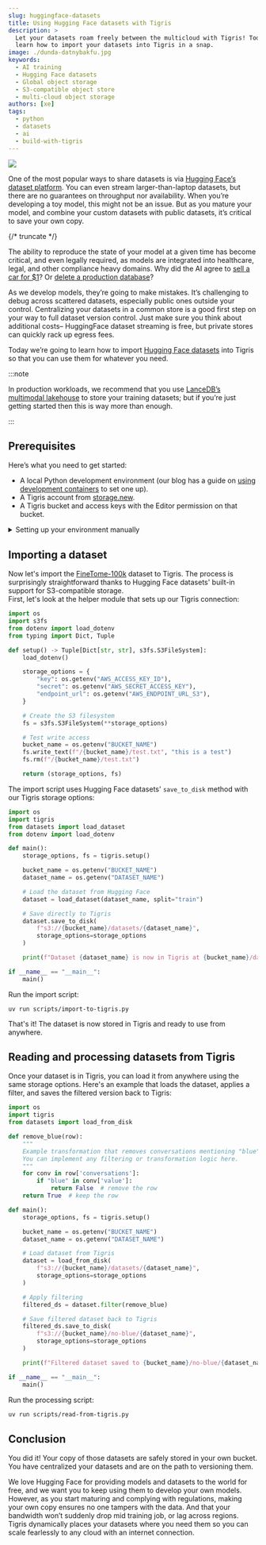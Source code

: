 ```yaml
---
slug: huggingface-datasets
title: Using Hugging Face datasets with Tigris
description: >
  Let your datasets roam freely between the multicloud with Tigris! Today you'll
  learn how to import your datasets into Tigris in a snap.
image: ./dunda-datnybakfu.jpg
keywords:
  - AI training
  - Hugging Face datasets
  - Global object storage
  - S3-compatible object store
  - multi-cloud object storage
authors: [xe]
tags:
  - python
  - datasets
  - ai
  - build-with-tigris
---
```



![](./dunda-datnybakfu.jpg)

One of the most popular ways to share datasets is via
[Hugging Face’s dataset platform](https://huggingface.co/datasets). You can even
stream larger-than-laptop datasets, but there are no guarantees on throughput
nor availability. When you’re developing a toy model, this might not be an
issue. But as you mature your model, and combine your custom datasets with
public datasets, it’s critical to save your own copy.

{/* truncate */}

The ability to reproduce the state of your model at a given time has become
critical, and even legally required, as models are integrated into healthcare,
legal, and other compliance heavy domains. Why did the AI agree to
[sell a car for $1](https://www.upworthy.com/prankster-tricks-a-gm-dealership-chatbot-to-sell-him-a-76000-chevy-tahoe-for-ex1)?
Or
[delete a production database](https://fortune.com/2025/07/23/ai-coding-tool-replit-wiped-database-called-it-a-catastrophic-failure/)?

As we develop models, they’re going to make mistakes. It’s challenging to debug
across scattered datasets, especially public ones outside your control.
Centralizing your datasets in a common store is a good first step on your way to
full dataset version control. Just make sure you think about additional costs–
HuggingFace dataset streaming is free, but private stores can quickly rack up
egress fees.

Today we’re going to learn how to import
[Hugging Face datasets](https://huggingface.co/datasets) into Tigris so that you
can use them for whatever you need.

:::note

In production workloads, we recommend that you use
[LanceDB’s multimodal lakehouse](https://www.tigrisdata.com/docs/libraries/lancedb/)
to store your training datasets; but if you’re just getting started then this is
way more than enough.

:::

## Prerequisites

Here’s what you need to get started:

- A local Python development environment (our blog has a guide on
  [using development containers](https://www.tigrisdata.com/blog/dev-containers-python/)
  to set one up).
- A Tigris account from [storage.new](https://storage.new).
- A Tigris bucket and access keys with the Editor permission on that bucket.

<details>
<summary>Setting up your environment manually</summary>

For manual setup, you'll need:

- Python 3.10 or later
- [uv](https://docs.astral.sh/uv/) or another Python dependency manager
- Your Tigris access credentials

Install the dependencies:

```bash
uv python install 3.10
uv venv
uv sync
```

Next, copy `.env.example` to `.env` and configure your Tigris credentials:

```sh
# Tigris configuration
AWS_ACCESS_KEY_ID=tid_your_access_key_here
AWS_SECRET_ACCESS_KEY=tsec_your_secret_key_here
AWS_ENDPOINT_URL_S3=https://fly.storage.tigris.dev
AWS_ENDPOINT_URL_IAM=https://iam.tigris.dev
AWS_REGION=auto

# Dataset and bucket
BUCKET_NAME=your-bucket-name-here
DATASET_NAME=mlabonne/FineTome-100k
```

To verify your configuration is correct, run the validation script:

```text
uv run scripts/ensure-dotenv.py
```

This script checks that all required environment variables are set:

```python
import os
from dotenv import load_dotenv

load_dotenv()

for key in [
    "AWS_ACCESS_KEY_ID",
    "AWS_SECRET_ACCESS_KEY",
    "AWS_ENDPOINT_URL_S3",
    "AWS_ENDPOINT_URL_IAM",
    "AWS_REGION",
    "BUCKET_NAME",
    "DATASET_NAME",
]:
    assert os.getenv(key) is not None, f"Environment variable {key} is not defined"

print("Your .env file is good to go!")
```

</details>

## Importing a dataset

Now let's import the
[FineTome-100k](https://huggingface.co/datasets/mlabonne/FineTome-100k) dataset
to Tigris. The process is surprisingly straightforward thanks to Hugging Face
datasets' built-in support for S3-compatible storage.  
First, let's look at the helper module that sets up our Tigris connection:

```python
import os
import s3fs
from dotenv import load_dotenv
from typing import Dict, Tuple

def setup() -> Tuple[Dict[str, str], s3fs.S3FileSystem]:
    load_dotenv()

    storage_options = {
        "key": os.getenv("AWS_ACCESS_KEY_ID"),
        "secret": os.getenv("AWS_SECRET_ACCESS_KEY"),
        "endpoint_url": os.getenv("AWS_ENDPOINT_URL_S3"),
    }

    # Create the S3 filesystem
    fs = s3fs.S3FileSystem(**storage_options)

    # Test write access
    bucket_name = os.getenv("BUCKET_NAME")
    fs.write_text(f"/{bucket_name}/test.txt", "this is a test")
    fs.rm(f"/{bucket_name}/test.txt")

    return (storage_options, fs)
```

The import script uses Hugging Face datasets' `save_to_disk` method with our
Tigris storage options:

```python
import os
import tigris
from datasets import load_dataset
from dotenv import load_dotenv

def main():
    storage_options, fs = tigris.setup()

    bucket_name = os.getenv("BUCKET_NAME")
    dataset_name = os.getenv("DATASET_NAME")

    # Load the dataset from Hugging Face
    dataset = load_dataset(dataset_name, split="train")

    # Save directly to Tigris
    dataset.save_to_disk(
        f"s3://{bucket_name}/datasets/{dataset_name}",
        storage_options=storage_options
    )

    print(f"Dataset {dataset_name} is now in Tigris at {bucket_name}/datasets/{dataset_name}")

if __name__ == "__main__":
    main()
```

Run the import script:

```test
uv run scripts/import-to-tigris.py
```

That's it! The dataset is now stored in Tigris and ready to use from anywhere.

## Reading and processing datasets from Tigris

Once your dataset is in Tigris, you can load it from anywhere using the same
storage options. Here's an example that loads the dataset, applies a filter, and
saves the filtered version back to Tigris:

```python
import os
import tigris
from datasets import load_from_disk

def remove_blue(row):
    """
    Example transformation that removes conversations mentioning "blue".
    You can implement any filtering or transformation logic here.
    """
    for conv in row['conversations']:
        if "blue" in conv['value']:
            return False  # remove the row
    return True  # keep the row

def main():
    storage_options, fs = tigris.setup()

    bucket_name = os.getenv("BUCKET_NAME")
    dataset_name = os.getenv("DATASET_NAME")

    # Load dataset from Tigris
    dataset = load_from_disk(
        f"s3://{bucket_name}/datasets/{dataset_name}",
        storage_options=storage_options
    )

    # Apply filtering
    filtered_ds = dataset.filter(remove_blue)

    # Save filtered dataset back to Tigris
    filtered_ds.save_to_disk(
        f"s3://{bucket_name}/no-blue/{dataset_name}",
        storage_options=storage_options
    )

    print(f"Filtered dataset saved to {bucket_name}/no-blue/{dataset_name}")

if __name__ == "__main__":
    main()
```

Run the processing script:

```bash
uv run scripts/read-from-tigris.py
```

## Conclusion

You did it\! Your copy of those datasets are safely stored in your own bucket.
You have centralized your datasets and are on the path to versioning them.

We love Hugging Face for providing models and datasets to the world for free,
and we want you to keep using them to develop your own models. However, as you
start maturing and complying with regulations, making your own copy ensures no
one tampers with the data. And that your bandwidth won’t suddenly drop mid
training job, or lag across regions. Tigris dynamically places your datasets
where you need them so you can scale fearlessly to any cloud with an internet
connection.

<InlineCta
  title="Globally distributed storage for your datasets and more"
  subtitle="Tigris gives you the object storage system you never knew you needed. Automatically distribute your datasets, images, videos, and backups close to where they're needed. Just add data."
  button="Get started"
/>
